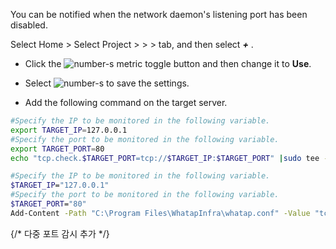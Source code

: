 You can be notified when the network daemon's listening port has been disabled.

Select Home &gt; Select Project &gt; <Cmdname sid="side_event" className="uitext" /> &gt; <Cmdname sid="side_eventSetting" className="uitext" /> &gt; <Cmdname sid="server" className="uitext" /> tab, and then select **_+_** <Cmdname sid="add_alert_setting" className="uitext" />.

<ImgLang img='server-adf-tcp-port.png' desc='TCP port'/>

- Click the ![number-s](/img/number-01.png) <Cmdname sid="port" className="uitext" /> metric toggle button and then change it to **Use**.

- Select ![number-s](/img/number-02.png) <Cmdname sid="save" className="uitext" /> to save the settings.

- Add the following command on the target server. 

  <Tabs groupId='server-user-script'>
<TabItem value="lxs" label="Linux Shell">

  ```bash title=SH
  #Specify the IP to be monitored in the following variable.
  export TARGET_IP=127.0.0.1
  #Specify the port to be monitored in the following variable.
  export TARGET_PORT=80
  echo "tcp.check.$TARGET_PORT=tcp://$TARGET_IP:$TARGET_PORT" |sudo tee -a /usr/whatap/infra/conf/whatap.conf
  ```

</TabItem>
<TabItem value="wps" label="Windows Powershell">

  ```bash title=SH
  #Specify the IP to be monitored in the following variable.
  $TARGET_IP="127.0.0.1"
  #Specify the port to be monitored in the following variable.
  $TARGET_PORT="80"
  Add-Content -Path "C:\Program Files\WhatapInfra\whatap.conf" -Value "tcp.check.${TARGET_PORT}=tcp://${TARGET_IP}:${TARGET_PORT}"
  ```

</TabItem>
  </Tabs>

{/* 다중 포트 감시 추가 */}


<TcpMulti />

